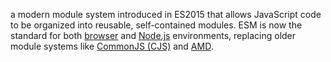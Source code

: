 a modern module system introduced in ES2015 that allows JavaScript code to be organized into reusable, self-contained modules. ESM is now the standard for both [browser](https://developer.mozilla.org/en-US/docs/Web/JavaScript/Guide/Modules) and [Node.js](https://nodejs.org/api/esm.html) environments, replacing older module systems like [CommonJS (CJS)](https://nodejs.org/api/modules.html) and [AMD](https://requirejs.org/docs/whyamd.html).
